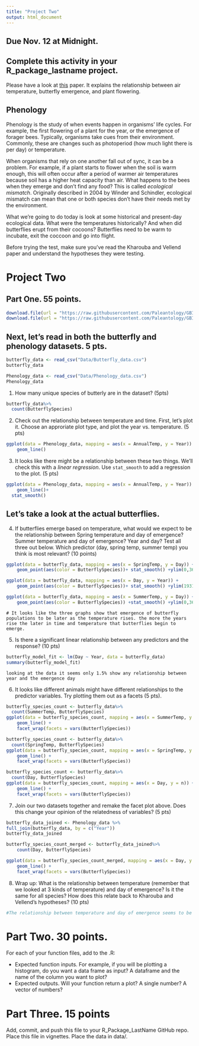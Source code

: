 ```yaml
---
title: "Project Two"
output: html_document
---
```

## Due Nov. 12 at Midnight.
## Complete this activity in your R_package_lastname project.

Please have a look at [this](https://besjournals.onlinelibrary.wiley.com/doi/full/10.1111/1365-2656.12373) paper. It explains the relationship between air temperature, butterfly emergence, and plant flowering.


##  Phenology 

Phenology is the study of when events happen in organisms' life cycles. For example, the first flowering of a plant for the year, or the emergence of forager bees. Typically, organisms take cues from their environment. Commonly, these are changes such as photoperiod (how much light there is per day) or temperature. 

When organisms that rely on one another fall out of sync, it can be a problem. For example, if a plant starts to flower when the soil is warm enough, this will often occur after a period of warmer air temperatures because soil has a higher heat capacity than air. What happens to the bees when they emerge and don't find any food? This is called *ecological mismatch*. Originally described in 2004 by Winder and Schindler, ecological mismatch can mean that one or both species don't have their needs met by the environment. 

What we're going to do today is look at some historical and present-day ecological data. What were the temperatures historically? And when did butterflies erupt from their cocoons? Butterflies need to be warm to incubate, exit the coccoon and go into flight. 

Before trying the test, make sure you've read the Kharouba and Vellend paper and understand the hypotheses they were testing.

# Project Two

## Part One. 55 points.

```r
download.file(url = "https://raw.githubusercontent.com/Paleantology/GBIO153H/master/data/Butterfly_data.csv", destfile = "data/Butterfly_data.csv")
download.file(url = "https://raw.githubusercontent.com/Paleantology/GBIO153H/master/data/Phenology_data.csv", destfile = "data/Phenology_data.csv")
```

## Next, let's read in both the butterfly and phenology datasets. 5 pts.

```r
butterfly_data <- read_csv("Data/Butterfly_data.csv")
butterfly_data

Phenology_data <- read_csv("Data/Phenology_data.csv")
Phenology_data
```


1) How many unique species of butterly are in the dataset? (5pts)


```r
butterfly_data%>%
  count(ButterflySpecies)
```

2) Check out the relationship between temperature and time. First, let's plot it. Choose an approriate plot type, and plot the year vs. temperature. (5 pts)
```r
ggplot(data = Phenology_data, mapping = aes(x = AnnualTemp, y = Year)) +
    geom_line()
```


3. It looks like there might be a relationship between these two things. We'll check this with a *linear regression*. Use `stat_smooth` to add a regression to the plot. (5 pts)


```r
ggplot(data = Phenology_data, mapping = aes(x = AnnualTemp, y = Year)) +
    geom_line()+
  stat_smooth()
```

## Let's take a look at the actual butterflies.

4) If butterflies emerge based on temperature, what would we expect to be the relationship between Spring temperature and day of emergence? Summer temperature and day of emergence? Year and day? Test all three out below. Which predictor (day, spring temp, summer temp) you think is most relevant? (10 points)

```r
ggplot(data = butterfly_data, mapping = aes(x = SpringTemp, y = Day)) +
    geom_point(aes(color = ButterflySpecies))+ stat_smooth() +ylim(0,365) +xlim(4,8)
```

```r
ggplot(data = butterfly_data, mapping = aes(x = Day, y = Year)) +
    geom_point(aes(color = ButterflySpecies))+ stat_smooth() +ylim(1931,2020) +xlim(100, 250)
```

```r
ggplot(data = butterfly_data, mapping = aes(x = SummerTemp, y = Day)) +
    geom_point(aes(color = ButterflySpecies)) +stat_smooth() +ylim(0,365) +xlim(14.5,17)

```
```
# It looks like the three graphs show that emergence of butterfly populations to be later as the temperature rises. the more the years rise the later in time and temperature that butterflies begin to emerge. 
```

5) Is there a significant linear relationship between any predictors and the response? (10 pts)

```r
butterfly_model_fit <- lm(Day ~ Year, data = butterfly_data)
summary(butterfly_model_fit)
```

```
looking at the data it seems only 1.5% show any relationship between year and the emergence day
```

6) It looks like different animals might have different relationships to the predictor variables. Try plotting them out as a facets (5 pts).


```r
butterfly_species_count <- butterfly_data%>%
  count(SummerTemp, ButterflySpecies)
ggplot(data = butterfly_species_count, mapping = aes(x = SummerTemp, y = n)) +
    geom_line() +
    facet_wrap(facets = vars(ButterflySpecies))
```

```r
butterfly_species_count <- butterfly_data%>%
  count(SpringTemp, ButterflySpecies)
ggplot(data = butterfly_species_count, mapping = aes(x = SpringTemp, y = n)) +
    geom_line() +
    facet_wrap(facets = vars(ButterflySpecies))
```

```r
butterfly_species_count <- butterfly_data%>%
  count(Day, ButterflySpecies)
ggplot(data = butterfly_species_count, mapping = aes(x = Day, y = n)) +
    geom_line() +
    facet_wrap(facets = vars(ButterflySpecies))
```
7) Join our two datasets together and remake the facet plot above. Does this change your opinion of the relatedness of variables? (5 pts)

```r
butterfly_data_joined <- Phenology_data %>%  
full_join(butterfly_data, by = c("Year"))
butterfly_data_joined

```



```r
butterfly_species_count_merged <- butterfly_data_joined%>%
    count(Day, ButterflySpecies)

ggplot(data = butterfly_species_count_merged, mapping = aes(x = Day, y = n)) +
    geom_line() +
    facet_wrap(facets = vars(ButterflySpecies))
```


8) Wrap up: What is the relationship between temperature (remember that we looked at 3 kinds of temperature) and day of emergence? Is it the same for all species? How does this relate back to Kharouba and Vellend's hypotheses? (10 pts)


```r
#The relationship between temperature and day of emergence seems to be stretching to later in the days with colder temperatures seeing greater emergence of butterflies. Kharouba and Vellend's hypotheses speaks of long-term temporal changes as temperature fluctuates increase and viability of butterfly species can decline as emergence becomes stretched out longer and later in days. some species like papillo zalicaion seem to be more resilient in temperature fluctuations and due to this may be for resilient to change and viability long term but others do not fair the same and have short windows or low emergence because of global warming. 
```

# Part Two. 30 points.

For each of your function files, add to the .R:

+ Expected function inputs. For example, if you will be plotting a histogram, do you want a data frame as input? A dataframe and the name of the column you want to plot? 
+ Expected outputs. Will your function return a plot? A single number? A vector of numbers? 

# Part Three. 15 points

Add, commit, and push this file to your R_Package_LastName GitHub repo. Place this file in vignettes. Place the data in data/.
